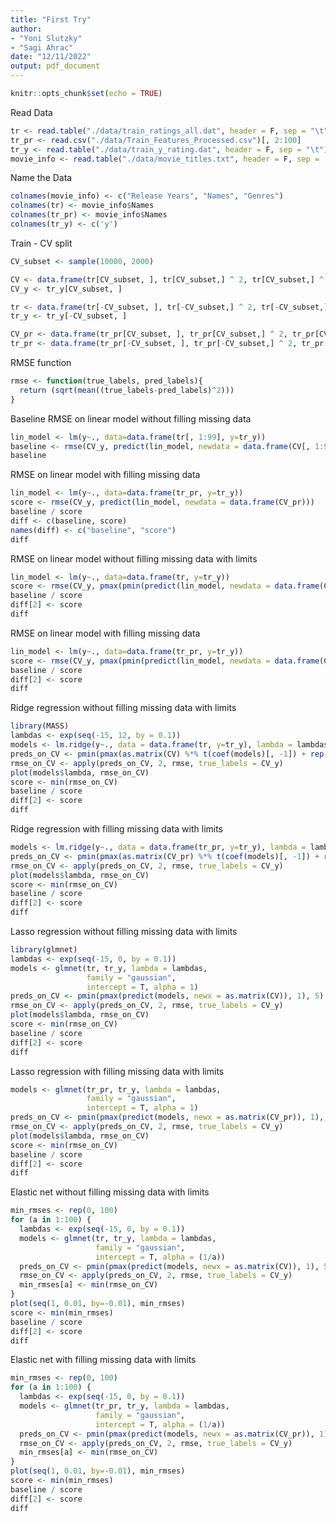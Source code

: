 ```yaml
---
title: "First Try"
author: 
- "Yoni Slutzky"
- "Sagi Ahrac"
date: "12/11/2022"
output: pdf_document
---
```


```r
knitr::opts_chunk$set(echo = TRUE)
```

Read Data
```r
tr <- read.table("./data/train_ratings_all.dat", header = F, sep = "\t")
tr_pr <- read.csv("./data/Train_Features_Processed.csv")[, 2:100]
tr_y <- read.table("./data/train_y_rating.dat", header = F, sep = "\t")
movie_info <- read.table("./data/movie_titles.txt", header = F, sep = ',')
```


Name the Data
```r
colnames(movie_info) <- c("Release Years", "Names", "Genres")
colnames(tr) <- movie_info$Names
colnames(tr_pr) <- movie_info$Names
colnames(tr_y) <- c('y')
```


Train - CV split
```r
CV_subset <- sample(10000, 2000)

CV <- data.frame(tr[CV_subset, ], tr[CV_subset,] ^ 2, tr[CV_subset,] ^ 3)
CV_y <- tr_y[CV_subset, ]

tr <- data.frame(tr[-CV_subset, ], tr[-CV_subset,] ^ 2, tr[-CV_subset,] ^ 3)
tr_y <- tr_y[-CV_subset, ]

CV_pr <- data.frame(tr_pr[CV_subset, ], tr_pr[CV_subset,] ^ 2, tr_pr[CV_subset,] ^ 3)
tr_pr <- data.frame(tr_pr[-CV_subset, ], tr_pr[-CV_subset,] ^ 2, tr_pr[-CV_subset,] ^ 3)
```


RMSE function
```r
rmse <- function(true_labels, pred_labels){
  return (sqrt(mean((true_labels-pred_labels)^2)))
}
```


Baseline RMSE on linear model without filling missing data
```r
lin_model <- lm(y~., data=data.frame(tr[, 1:99], y=tr_y))
baseline <- rmse(CV_y, predict(lin_model, newdata = data.frame(CV[, 1:99])))
baseline
```


RMSE on linear model with filling missing data
```r
lin_model <- lm(y~., data=data.frame(tr_pr, y=tr_y))
score <- rmse(CV_y, predict(lin_model, newdata = data.frame(CV_pr)))
baseline / score
diff <- c(baseline, score)
names(diff) <- c("baseline", "score")
diff
```


RMSE on linear model without filling missing data with limits
```r
lin_model <- lm(y~., data=data.frame(tr, y=tr_y))
score <- rmse(CV_y, pmax(pmin(predict(lin_model, newdata = data.frame(CV)), 5), 1))
baseline / score
diff[2] <- score
diff
```


RMSE on linear model with filling missing data
```r
lin_model <- lm(y~., data=data.frame(tr_pr, y=tr_y))
score <- rmse(CV_y, pmax(pmin(predict(lin_model, newdata = data.frame(CV_pr)), 5), 1))
baseline / score
diff[2] <- score
diff
```


Ridge regression without filling missing data with limits
```r
library(MASS)
lambdas <- exp(seq(-15, 12, by = 0.1))
models <- lm.ridge(y~., data = data.frame(tr, y=tr_y), lambda = lambdas)
preds_on_CV <- pmin(pmax(as.matrix(CV) %*% t(coef(models)[, -1]) + rep(1, length(CV_y)) %o% coef(models)[, 1], 1), 5)
rmse_on_CV <- apply(preds_on_CV, 2, rmse, true_labels = CV_y)
plot(models$lambda, rmse_on_CV)
score <- min(rmse_on_CV)
baseline / score
diff[2] <- score
diff
```


Ridge regression with filling missing data with limits
```r
models <- lm.ridge(y~., data = data.frame(tr_pr, y=tr_y), lambda = lambdas)
preds_on_CV <- pmin(pmax(as.matrix(CV_pr) %*% t(coef(models)[, -1]) + rep(1, length(CV_y)) %o% coef(models)[, 1], 1), 5)
rmse_on_CV <- apply(preds_on_CV, 2, rmse, true_labels = CV_y)
plot(models$lambda, rmse_on_CV)
score <- min(rmse_on_CV)
baseline / score
diff[2] <- score
diff
```


Lasso regression without filling missing data with limits
```r
library(glmnet)
lambdas <- exp(seq(-15, 0, by = 0.1))
models <- glmnet(tr, tr_y, lambda = lambdas,
                 family = "gaussian",
                 intercept = T, alpha = 1)
preds_on_CV <- pmin(pmax(predict(models, newx = as.matrix(CV)), 1), 5)
rmse_on_CV <- apply(preds_on_CV, 2, rmse, true_labels = CV_y)
plot(models$lambda, rmse_on_CV)
score <- min(rmse_on_CV)
baseline / score
diff[2] <- score
diff
```


Lasso regression with filling missing data with limits
```r
models <- glmnet(tr_pr, tr_y, lambda = lambdas,
                 family = "gaussian",
                 intercept = T, alpha = 1)
preds_on_CV <- pmin(pmax(predict(models, newx = as.matrix(CV_pr)), 1), 5)
rmse_on_CV <- apply(preds_on_CV, 2, rmse, true_labels = CV_y)
plot(models$lambda, rmse_on_CV)
score <- min(rmse_on_CV)
baseline / score
diff[2] <- score
diff
```


Elastic net without filling missing data with limits
```r
min_rmses <- rep(0, 100)
for (a in 1:100) {
  lambdas <- exp(seq(-15, 0, by = 0.1))
  models <- glmnet(tr, tr_y, lambda = lambdas,
                   family = "gaussian",
                   intercept = T, alpha = (1/a))
  preds_on_CV <- pmin(pmax(predict(models, newx = as.matrix(CV)), 1), 5)
  rmse_on_CV <- apply(preds_on_CV, 2, rmse, true_labels = CV_y)
  min_rmses[a] <- min(rmse_on_CV)
}
plot(seq(1, 0.01, by=-0.01), min_rmses)
score <- min(min_rmses)
baseline / score
diff[2] <- score
diff
```



Elastic net with filling missing data with limits
```r
min_rmses <- rep(0, 100)
for (a in 1:100) {
  lambdas <- exp(seq(-15, 0, by = 0.1))
  models <- glmnet(tr_pr, tr_y, lambda = lambdas,
                   family = "gaussian",
                   intercept = T, alpha = (1/a))
  preds_on_CV <- pmin(pmax(predict(models, newx = as.matrix(CV_pr)), 1), 5)
  rmse_on_CV <- apply(preds_on_CV, 2, rmse, true_labels = CV_y)
  min_rmses[a] <- min(rmse_on_CV)
}
plot(seq(1, 0.01, by=-0.01), min_rmses)
score <- min(min_rmses)
baseline / score
diff[2] <- score
diff
```








